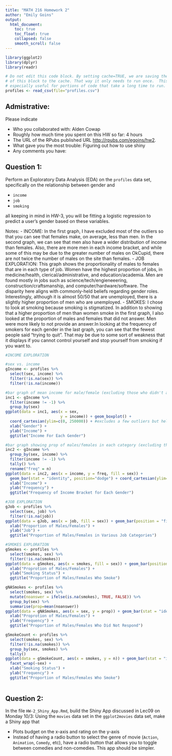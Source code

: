 ```yaml
---
title: "MATH 216 Homework 2"
author: "Emily Goins"
output:
  html_document:
    toc: true
    toc_float: true
    collapsed: false
    smooth_scroll: false
---
```


```r
library(ggplot2)
library(dplyr)
library(readr) 
```


```r
# Do not edit this code block. By setting cache=TRUE, we are saving the output 
# of this block to the cache. That way it only needs to run once.  This is
# especially useful for portions of code that take a long time to run.
profiles <- read_csv(file="profiles.csv")
```



## Admistrative:

Please indicate

* Who you collaborated with: Alden Cowap
* Roughly how much time you spent on this HW so far: 4 hours
* The URL of the RPubs published URL [http://rpubs.com/egoins/hw2](https://www.nhl.com/).
* What gave you the most trouble: Figuring out how to use shiny
* Any comments you have:



## Question 1:

Perform an Exploratory Data Analysis (EDA) on the `profiles` data set,
specifically on the relationship between gender and

* `income`
* `job`
* `smoking`

all keeping in mind in HW-3, you will be fitting a logistic regression to
predict a user's gender based on these variables.

Notes:
  - INCOME: In the first graph, I have excluded most of the outliers so that you can see that females make, on average, less than men. In the second graph, we can see that men also have a wider distribution of income than females. Also, there are more men in each income bracket, and while some of this may be due to the greater number of males on OkCupid, there are not twice the number of males on the site than females.
  - JOB EXPLORATION: This graph shows the proportionality of males to females that are in each type of job. Women have the highest proportion of jobs, in medicine/health, clerical/administrative, and education/academia. Men are found mostly in jobs such as science/tech/engieneeering, construction/craftsmanship, and computer/hardware/software. The disparity here aligns with commonly-held beliefs regarding gender roles. Interestingly, although it is almost 50/50 that are unemployed, there is a slightly higher proportion of men who are unemployed. 
  - SMOKES: I chose to look at smoking because smoking is stigmatized. In addition to showing that a higher proportion of men than women smoke in the first graph, I also looked at the proportion of males and females that did not answer. Men were more likely to not provide an answer.In looking at the frequency of smokers for each gender in the last graph, you can see that the fewest people said "trying to quit". That may be due to some sort of weakness that it displays if you cannot control yourself and stop yourself from smoking if you want to.  
  
```r
#INCOME EXPLORATION

#sex vs. income
gIncome <- profiles %>%
  select(sex, income) %>% 
  filter(!is.na(sex)) %>%
  filter(!is.na(income))

#bar graph of mean income for male/female (excluding those who didn't answer (-1))
inc1 <- gIncome %>%
  filter(income != -1) %>%
  group_by(sex)
ggplot(data = inc1, aes(x = sex,
                        y = income)) + geom_boxplot() +
  coord_cartesian(ylim=c(0, 250000)) + #excludes a few outliers but helps to see trend
  xlab("Gender") +
  ylab("Income") +
  ggtitle("Income For Each Gender")

#bar graph showing prop of males/females in each category (excluding those who didn't answer (-1))
inc2 <- gIncome %>%
  group_by(sex, income) %>%
  filter(income != -1) %>%
  tally() %>%
  rename("freq" = n) 
ggplot(data = inc2, aes(x = income, y = freq, fill = sex)) + 
  geom_bar(stat = "identity", position="dodge") + coord_cartesian(ylim=c(0, 1000)) +
  xlab("Income") +
  ylab("Frequency") +
  ggtitle("Frequency of Income Bracket for Each Gender")

#JOB EXPLORATION
gJob <- profiles %>%
  select(sex, job) %>%
  filter(!is.na(job))
ggplot(data = gJob, aes(x = job, fill = sex)) + geom_bar(position = "fill") + coord_flip() +
  xlab("Proportion of Males/Females") +
  ylab("Job") +
  ggtitle("Proportion of Males/Females in Various Job Categories")

#SMOKES EXPLORATION
gSmokes <- profiles %>%
  select(smokes, sex) %>%
  filter(!is.na(smokes)) 
ggplot(data = gSmokes, aes(x = smokes, fill = sex)) + geom_bar(position = "fill") + coord_flip() + 
  xlab("Proprotion of Males/Females") +
  ylab("Smoking Status") +
  ggtitle("Proportion of Males/Females Who Smoke")

gNASmokes <- profiles %>%
  select(smokes, sex) %>%
  mutate(noanswer = ifelse(is.na(smokes), TRUE, FALSE)) %>% 
  group_by(sex) %>%
  summarise(prop=mean(noanswer))
ggplot(data = gNASmokes, aes(x = sex, y = prop)) + geom_bar(stat = "identity") +
  xlab("Proprotion of Males/Females") +
  ylab("Frequency") +
  ggtitle("Proportion of Males/Females Who Did Not Respond")

gSmokeCount <- profiles %>%
  select(smokes, sex) %>%
  filter(!is.na(smokes)) %>%
  group_by(sex, smokes) %>%
  tally()
ggplot(data = gSmokeCount, aes(x = smokes, y = n)) + geom_bar(stat = "identity") +  
  facet_wrap(~sex) +
  xlab("Smoking Status") +
  ylab("Frequency") +
  ggtitle("Proportion of Males/Females Who Smoke")
  

```



## Question 2:

In the file `HW-2_Shiny_App.Rmd`, build the Shiny App discussed in Lec09 on
Monday 10/3: Using the `movies` data set in the `ggplot2movies` data set, make a
Shiny app that

* Plots budget on the x-axis and rating on the y-axis
* Instead of having a radio button to select the genre of movie (`Action`,
`Animation`, `Comedy`, etc), have a radio button that allows you to toggle
between comedies and non-comedies. This app should be simpler.


